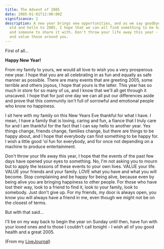 ```yaml
---
title: The Advent of 2005
date: 2005-01-01T12:00:00Z
significance: 2
description: A new year brings new opportunities, and as we say goodbye to the
  old and hello to 2005, I hope that we can all find something to be happy about
  and someone to share it with. Don't throw your life away this year - value it,
  and value those around you.
---
```


First of all...

**Happy New Year!**

From my family to yours, we would all love to wish you a very prosperous new year. I hope that you are all celebrating in as fun and equally as safe manner as possible. There are many events that are greeting 2005, some terrible and others joyous, I hope that yours is the latter. This year has so much in store for so many of us, and I know that we'll all get through it unscaved. I hope that for just one day we can all put our differences aside and prove that this community isn't full of sorrowful and emotional people who know no happiness.

I sit here with my family on this New Years Eve thankful for what I have. I mean, I have a family that is loving, caring and fun, a fiance that I truly care for and I am thankful for the fact that I can say hello to another year. Yes things change, friends change, families change, but there are things to be happy about, and I hope that everybody can find something to be happy for. I wish a little good 'ol fun for everybody, and for once not depending on a machine to produce entertainment.

Don't throw your life away this year, I hope that the events of the past few days have opened your eyes to something. No, I'm not asking you to mourn but to apply the lessons of these events to your own lives. VALUE your life. VALUE your friends and your family. LOVE what you have and what you will become. Stop complaining and be happy for being alive, because even by being alive you are bringing happiness to other people. For those who have lost their way, look to a friend to find it, look to your family, look to somebody. Just don't give up. For my friends, my door is always open, you know you will always have a friend in me, even though we might not be on the closest of terms.

But with that said...

I'll be on my way back to begin the year on Sunday until then, have fun with your loved ones and to those I couldn't call tonight - I wish all of you good health and a great 2005.

(From my [LiveJournal][1])

[1]: http://www.livejournal.com/users/synicide
